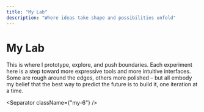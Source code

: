 ```yaml
---
title: "My Lab"
description: "Where ideas take shape and possibilities unfold"
---
```



# My Lab

This is where I prototype, explore, and push boundaries. Each experiment here is a step toward more expressive tools and more intuitive interfaces. Some are rough around the edges, others more polished – but all embody my belief that the best way to predict the future is to build it, one iteration at a time.

<Separator className={"my-6"} />

<WorkListLoader contentPath="lab" />